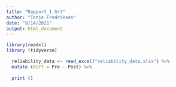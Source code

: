 ```yaml
---
title: "Rapport_1_Gr3"
author: "Tonje Fredriksen"
date: "9/14/2021"
output: html_document
---
```


```r

library(readxl)
library (tidyverse)

  reliability_data <- read_excel("reliability_data.xlsx") %>%
  mutate (diff = Pre - Post) %>%
    
  print ()


```

